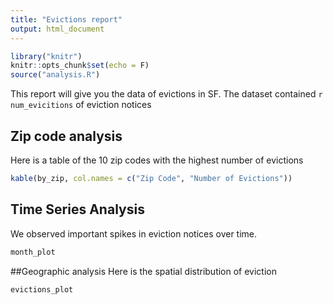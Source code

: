 ```yaml
---
title: "Evictions report"
output: html_document
---
```


```r
library("knitr")
knitr::opts_chunk$set(echo = F)
source("analysis.R")
```


This report will give you the data of evictions in SF.
The dataset contained `r num_evicitions` of eviction notices 

## Zip code analysis
Here is a table of the 10 zip codes with the highest number of evictions

```r
kable(by_zip, col.names = c("Zip Code", "Number of Evictions"))
```

## Time Series Analysis
We observed important spikes in eviction notices over time.

```r
month_plot
```

##Geographic analysis
Here is the spatial distribution of eviction 
```r
evictions_plot
```